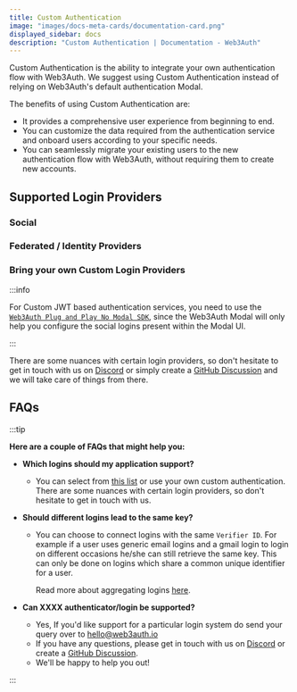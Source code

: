 ```yaml
---
title: Custom Authentication
image: "images/docs-meta-cards/documentation-card.png"
displayed_sidebar: docs
description: "Custom Authentication | Documentation - Web3Auth"
---
```



Custom Authentication is the ability to integrate your own authentication flow with Web3Auth. We suggest using Custom Authentication instead of
relying on Web3Auth's default authentication Modal.

The benefits of using Custom Authentication are:

- It provides a comprehensive user experience from beginning to end.
- You can customize the data required from the authentication service and onboard users according to your specific needs.
- You can seamlessly migrate your existing users to the new authentication flow with Web3Auth, without requiring them to create new accounts.

## Supported Login Providers

### Social

<SocialTiles />

### Federated / Identity Providers

<FederatedTiles />

### Bring your own Custom Login Providers

:::info

For Custom JWT based authentication services, you need to use the [`Web3Auth Plug and Play No Modal SDK`](/sdk/pnp/web/no-modal/), since the Web3Auth
Modal will only help you configure the social logins present within the Modal UI.

:::

<BYOCustomJWTTiles />

There are some nuances with certain login providers, so don't hesitate to get in touch with us on [Discord](https://discord.gg/web3auth) or simply
create a [GitHub Discussion](https://web3auth.io/discussions) and we will take care of things from there.

## FAQs

:::tip

**Here are a couple of FAQs that might help you:**

- **Which logins should my application support?**

  - You can select from [this list](/auth-provider-setup/verifiers#supported-logins) or use your own custom authentication. There are some nuances
    with certain login providers, so don't hesitate to get in touch with us.

- **Should different logins lead to the same key?**

  - You can choose to connect logins with the same `Verifier ID`. For example if a user uses generic email logins and a gmail login to login on
    different occasions he/she can still retrieve the same key. This can only be done on logins which share a common unique identifier for a user.

    Read more about aggregating logins [here](/auth-provider-setup/verifiers#aggregating-loginsverifiers).

- **Can XXXX authenticator/login be supported?**

  - Yes, If you'd like support for a particular login system do send your query over to hello@web3auth.io
  - If you have any questions, please get in touch with us on [Discord](https://discord.gg/web3auth) or create a
    [GitHub Discussion](https://web3auth.io/discussions).
  - We'll be happy to help you out!

:::
